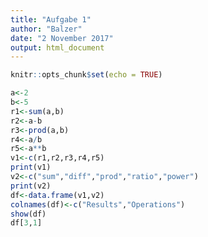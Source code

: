 ---
title: "Aufgabe 1"
author: "Balzer"
date: "2 November 2017"
output: html_document
---

```{r setup, include=FALSE}
knitr::opts_chunk$set(echo = TRUE)
```



```{r}
a<-2
b<-5
r1<-sum(a,b)
r2<-a-b
r3<-prod(a,b)
r4<-a/b
r5<-a**b
v1<-c(r1,r2,r3,r4,r5)
print(v1)
v2<-c("sum","diff","prod","ratio","power")
print(v2)
df<-data.frame(v1,v2)
colnames(df)<-c("Results","Operations")
show(df)
df[3,1]

```

